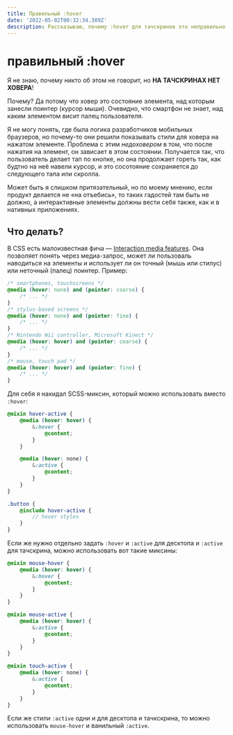 ```yaml
---
title: Правильный :hover
date: '2022-05-02T00:32:34.389Z'
description: Рассказываю, почему :hover для тачскринов это неправильно и что использовать вместо него.
---
```


<h1>правильный :hover</h1>

Я не знаю, почему никто об этом не говорит, но **НА ТАЧСКРИНАХ НЕТ ХОВЕРА**!

Почему? Да потому что ховер это состояние элемента, над которым занесли поинтер (курсор мыши).
Очевидно, что смартфон не знает, над каким элементом висит палец пользователя.

Я не могу понять, где была логика разработчиков мобильных браузеров, но почему-то они решили показывать стили для ховера на нажатом элементе.
Проблема с этим _недоховером_ в том, что после нажатия на элемент, он зависает в этом состоянии.
Получается так, что пользователь делает тап по кнопке, но она продолжает гореть так, как будтно на неё навели курсор,
и это сосотояние сохраняется до следующего тапа или скролла.

Может быть я слишком притязательный, но по моему мнению, если продукт делается не «на отъебись»,
то таких гадостей там быть не должно, а интерактивные элементы должны вести себя также, как и в нативных приложениях.

## Что делать?

В CSS есть малоизвестная фича — <a href="https://caniuse.com/css-media-interaction" target="_blank" rel="noopener noreferer">Interaction media features</a>.
Она позволяет понять через медиа-запрос, может ли пользоваль наводиться на элементы и использует ли
он точный (мышь или стилус) или неточный (палец) поинтер. Пример:

```css
/* smartphones, touchscreens */
@media (hover: none) and (pointer: coarse) {
    /* ... */
}
/* stylus-based screens */
@media (hover: none) and (pointer: fine) {
    /* ... */
}
/* Nintendo Wii controller, Microsoft Kinect */
@media (hover: hover) and (pointer: coarse) {
    /* ... */
}
/* mouse, touch pad */
@media (hover: hover) and (pointer: fine) {
    /* ... */
}
```

Для себя я накидал SCSS-миксин, который можно использовать вместо `:hover`:

```scss
@mixin hover-active {
    @media (hover: hover) {
        &:hover {
            @content;
        }
    }

    @media (hover: none) {
        &:active {
            @content;
        }
    }
}

.button {
    @include hover-active {
        // hover styles
    }
}
```

Если же нужно отдельно задать `:hover` и `:active` для десктопа и `:active` для тачскрина, можно использовать вот такие миксины:

```scss
@mixin mouse-hover {
    @media (hover: hover) {
        &:hover {
            @content;
        }
    }
}

@mixin mouse-active {
    @media (hover: hover) {
        &:active {
            @content;
        }
    }
}

@mixin touch-active {
    @media (hover: none) {
        &:active {
            @content;
        }
    }
}
```

Если же стили `:active` одни и для десктопа и тачкскрина, то можно использовать `mouse-hover` и ванильный `:active`.
